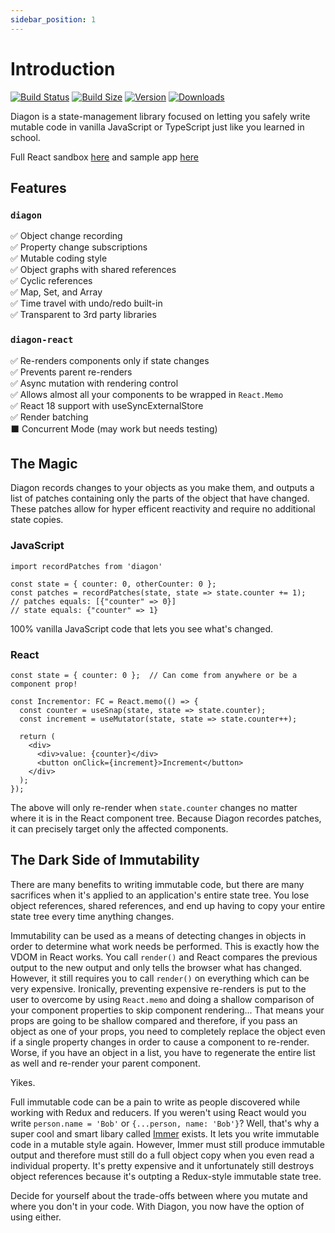 ```yaml
---
sidebar_position: 1
---
```


# Introduction

[![Build Status](https://img.shields.io/github/workflow/status/akutruff/diagon/tests?style=flat&colorA=2B323B&colorB=1e2329)](https://github.com/akutruff/diagon/actions?query=workflow%3Atest)
[![Build Size](https://img.shields.io/bundlephobia/minzip/diagon?label=bundle%20size&style=flat&colorA=2B323B&colorB=1e2329)](https://bundlephobia.com/result?p=diagon)
[![Version](https://img.shields.io/npm/v/diagon?style=flat&colorA=2B323B&colorB=1e2329)](https://www.npmjs.com/package/diagon)
[![Downloads](https://img.shields.io/npm/dt/diagon.svg?style=flat&colorA=2B323B&colorB=1e2329)](https://www.npmjs.com/package/diagon)

Diagon is a state-management library focused on letting you safely write mutable code in vanilla JavaScript or TypeScript just like you learned in school.

Full React sandbox [here](https://stackblitz.com/github/akutruff/diagon/tree/master/apps/demo?file=src/Incrementor.tsx) and sample app [here](https://akutruff.github.io/diagon)

## Features

### `diagon`

✅ Object change recording  
✅ Property change subscriptions  
✅ Mutable coding style  
✅ Object graphs with shared references  
✅ Cyclic references  
✅ Map, Set, and Array  
✅ Time travel with undo/redo built-in  
✅ Transparent to 3rd party libraries        

### `diagon-react`

✅ Re-renders components only if state changes  
✅ Prevents parent re-renders  
✅ Async mutation with rendering control  
✅ Allows almost all your components to be wrapped in `React.Memo`  
✅ React 18 support with useSyncExternalStore  
✅ Render batching  
⬛ Concurrent Mode (may work but needs testing)  

## The Magic

Diagon records changes to your objects as you make them, and outputs a list of patches containing only the parts of the object that have changed. These patches allow for hyper efficent reactivity and require no additional state copies.  

### JavaScript
```tsx
import recordPatches from 'diagon'

const state = { counter: 0, otherCounter: 0 };
const patches = recordPatches(state, state => state.counter += 1);
// patches equals: [{"counter" => 0}]
// state equals: {"counter" => 1}
```

100% vanilla JavaScript code that lets you see what's changed.

### React

```tsx
const state = { counter: 0 };  // Can come from anywhere or be a component prop!

const Incrementor: FC = React.memo(() => {
  const counter = useSnap(state, state => state.counter);
  const increment = useMutator(state, state => state.counter++);

  return (
    <div>
      <div>value: {counter}</div>
      <button onClick={increment}>Increment</button>
    </div>
  );
});
```

The above will only re-render when `state.counter` changes no matter where it is in the React component tree.  Because Diagon recordes patches, it can precisely target only the affected components.

## The Dark Side of Immutability

There are many benefits to writing immutable code, but there are many sacrifices when it's applied to an application's entire state tree.  You lose object references, shared references, and end up having to copy your entire state tree every time anything changes.  

Immutability can be used as a means of detecting changes in objects in order to determine what work needs be performed.  This is exactly how the VDOM in React works.  You call `render()` and React compares the previous output to the new output and only tells the browser what has changed.  However, it still requires you to call `render()` on everything which can be very expensive.  Ironically, preventing expensive re-renders is put to the user to overcome by using `React.memo` and doing a shallow comparison of your component properties to skip component rendering... That means your props are going to be shallow compared and therefore, if you pass an object as one of your props, you need to completely replace the object even if a single property changes in order to cause a component to re-render.  Worse, if you have an object in a list, you have to regenerate the entire list as well and re-render your parent component.  

Yikes.  

Full immutable code can be a pain to write as people discovered while working with Redux and reducers.  If you weren't using React would you write `person.name = 'Bob'` or `{...person, name: 'Bob'}`?  Well, that's why a super cool and smart libary called [Immer](https://github.com/immerjs/immer) exists.   It lets you write immutable code in a mutable style again.  However, Immer must still produce immutable output and therefore must still do a full object copy when you even read a individual property.  It's pretty expensive and it unfortunately still destroys object references because it's outpting a Redux-style immutable state tree.

Decide for yourself about the trade-offs between where you mutate and where you don't in your code.  With Diagon, you now have the option of using either.